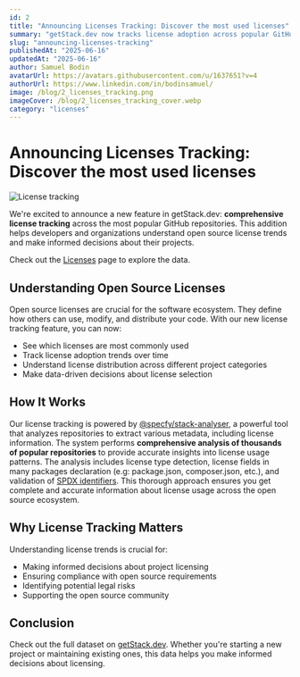 ```yaml
---
id: 2
title: "Announcing Licenses Tracking: Discover the most used licenses"
summary: "getStack.dev now tracks license adoption across popular GitHub repositories. Get insights into open source license trends, updated weekly with real data from thousands of repositories."
slug: "announcing-licenses-tracking"
publishedAt: "2025-06-16"
updatedAt: "2025-06-16"
author: Samuel Bodin
avatarUrl: https://avatars.githubusercontent.com/u/1637651?v=4
authorUrl: https://www.linkedin.com/in/bodinsamuel/
image: /blog/2_licenses_tracking.png
imageCover: /blog/2_licenses_tracking_cover.webp
category: "licenses"
---
```


# Announcing Licenses Tracking: Discover the most used licenses

<img src="/blog/2_licenses_tracking.webp" alt="License tracking" />

We're excited to announce a new feature in getStack.dev: **comprehensive license tracking** across the most popular GitHub repositories. This addition helps developers and organizations understand open source license trends and make informed decisions about their projects.

Check out the [Licenses](https://getstack.dev/licenses) page to explore the data.


## Understanding Open Source Licenses

Open source licenses are crucial for the software ecosystem. They define how others can use, modify, and distribute your code. With our new license tracking feature, you can now:

- See which licenses are most commonly used
- Track license adoption trends over time
- Understand license distribution across different project categories
- Make data-driven decisions about license selection

## How It Works

Our license tracking is powered by [@specfy/stack-analyser](https://github.com/specfy/stack-analyser), a powerful tool that analyzes repositories to extract various metadata, including license information. The system performs **comprehensive analysis of thousands of popular repositories** to provide accurate insights into license usage patterns. The analysis includes license type detection, license fields in many packages declaration (e.g: package.json, composer.json, etc.), and validation of [SPDX identifiers](https://spdx.org/licenses/). This thorough approach ensures you get complete and accurate information about license usage across the open source ecosystem.

## Why License Tracking Matters

Understanding license trends is crucial for:
- Making informed decisions about project licensing
- Ensuring compliance with open source requirements
- Identifying potential legal risks
- Supporting the open source community

## Conclusion

Check out the full dataset on [getStack.dev](https://getstack.dev). Whether you're starting a new project or maintaining existing ones, this data helps you make informed decisions about licensing.

